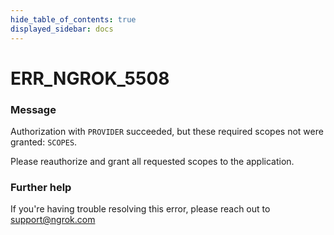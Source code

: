 ```yaml
---
hide_table_of_contents: true
displayed_sidebar: docs
---
```



# ERR_NGROK_5508

### Message

Authorization with `PROVIDER` succeeded, but these required scopes not were granted: `SCOPES`.

Please reauthorize and grant all requested scopes to the application.

<ErrorDetails error="err_ngrok_5508" />

### Further help

If you're having trouble resolving this error, please reach out to [support@ngrok.com](mailto:support@ngrok.com?subject=Help%20with%20ERR_NGROK_5508)

